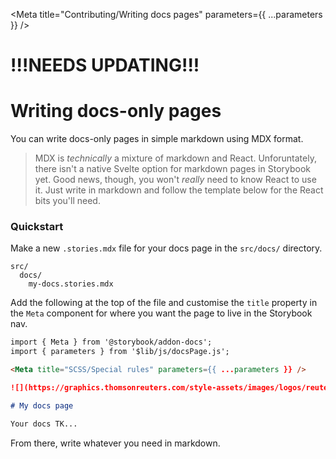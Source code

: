
<Meta title="Contributing/Writing docs pages" parameters={{ ...parameters }} />

# !!!NEEDS UPDATING!!!

# Writing docs-only pages

You can write docs-only pages in simple markdown using MDX format.

> MDX is _technically_ a mixture of markdown and React. Unforuntately, there isn't a native Svelte option for markdown pages in Storybook yet. Good news, though, you won't _really_ need to know React to use it. Just write in markdown and follow the template below for the React bits you'll need.

### Quickstart

Make a new `.stories.mdx` file for your docs page in the `src/docs/` directory.

```
src/
  docs/
    my-docs.stories.mdx
```

Add the following at the top of the file and customise the `title` property in the `Meta` component for where you want the page to live in the Storybook nav.

```markdown
import { Meta } from '@storybook/addon-docs';
import { parameters } from '$lib/js/docsPage.js';

<Meta title="SCSS/Special rules" parameters={{ ...parameters }} />

![](https://graphics.thomsonreuters.com/style-assets/images/logos/reuters-graphics-logo/svg/graphics-logo-color-dark.svg)

# My docs page

Your docs TK...
```

From there, write whatever you need in markdown.
